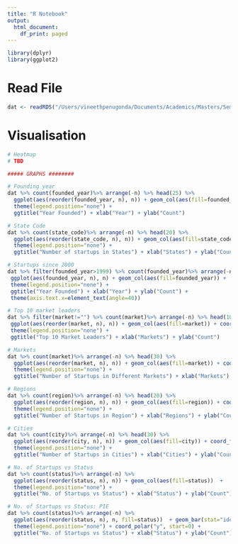 ```yaml
---
title: "R Notebook"
output:
  html_document:
    df_print: paged
---
```


```r
library(dplyr)
library(ggplot2)
```

# Read File
```r
dat <- readRDS("/Users/vineethpenugonda/Documents/Academics/Masters/Semester IV/IST 5535/Projects/StartUps_Investments_ML/Dataset/Data_Cleansed.rds")
```

# Visualisation

```r
# Heatmap 
# TBD
```


```r
##### GRAPHS ########

# Founding year
dat %>% count(founded_year)%>% arrange(-n) %>% head(25) %>%
  ggplot(aes(reorder(founded_year, n), n)) + geom_col(aes(fill=founded_year)) + coord_flip() +
  theme(legend.position="none") +
  ggtitle("Year Founded") + xlab("Year") + ylab("Count")
```

```r
# State Code
dat %>% count(state_code)%>% arrange(-n) %>% head(20) %>%
  ggplot(aes(reorder(state_code, n), n)) + geom_col(aes(fill=state_code)) + coord_flip() +
  theme(legend.position="none") +
  ggtitle("Number of startups in States") + xlab("States") + ylab("Count")
```

```r
# Startups since 2000
dat %>% filter(founded_year>1999) %>% count(founded_year)%>% arrange(-n) %>% 
 ggplot(aes(founded_year, n), n) + geom_col(aes(fill=founded_year)) + 
 theme(legend.position="none") + 
 ggtitle("Year Founded") + xlab("Year") + ylab("Count") + 
 theme(axis.text.x=element_text(angle=40))
```

```r
# Top 10 market leaders
dat %>% filter(market!="") %>% count(market)%>% arrange(-n) %>% head(10) %>%
 ggplot(aes(reorder(market, n), n)) + geom_col(aes(fill=market)) + coord_flip() +
 theme(legend.position="none") +
 ggtitle("Top 10 Market Leaders") + xlab("Markets") + ylab("Count")
```

```r
# Markets
dat %>% count(market)%>% arrange(-n) %>% head(30) %>%
  ggplot(aes(reorder(market, n), n)) + geom_col(aes(fill=market)) + coord_flip() +
  theme(legend.position="none") +
  ggtitle("Number of Startups in Different Markets") + xlab("Markets") + ylab("Count")
```

```r
# Regions
dat %>% count(region)%>% arrange(-n) %>% head(20) %>%
  ggplot(aes(reorder(region, n), n)) + geom_col(aes(fill=region)) + coord_flip() +
  theme(legend.position="none") +
  ggtitle("Number of Startups in Region") + xlab("Regions") + ylab("Count")
```

```r
# Cities
dat %>% count(city)%>% arrange(-n) %>% head(30) %>%
  ggplot(aes(reorder(city, n), n)) + geom_col(aes(fill=city)) + coord_flip() +
  theme(legend.position="none") +
  ggtitle("Number of Startups in Cities") + xlab("Cities") + ylab("Count")
```

```r
# No. of Startups vs Status
dat %>% count(status)%>% arrange(-n) %>%
  ggplot(aes(reorder(status, n), n)) + geom_col(aes(fill=status))  +
  theme(legend.position="none") +
  ggtitle("No. of Startups vs Status") + xlab("Status") + ylab("Count")
```

```r
# No. of Startups vs Status: PIE
dat %>% count(status)%>% arrange(-n) %>%
  ggplot(aes(reorder(status, n), n, fill=status))  + geom_bar(stat="identity", width=1) +
  theme(legend.position="none") + coord_polar("y", start=0) +
  ggtitle("No. of Startups vs Status") + xlab("Status") + ylab("Count")
```

